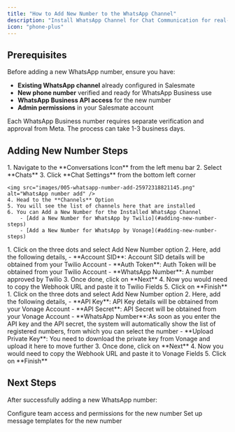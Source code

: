 ```yaml
---
title: "How to Add New Number to the WhatsApp Channel"
description: "Install WhatsApp Channel for Chat Communication for real-time messaging. You can also add more than one number for communication."
icon: "phone-plus"
---
```


## Prerequisites

Before adding a new WhatsApp number, ensure you have:

- **Existing WhatsApp channel** already configured in Salesmate
- **New phone number** verified and ready for WhatsApp Business use
- **WhatsApp Business API access** for the new number
- **Admin permissions** in your Salesmate account

<Note>
  Each WhatsApp Business number requires separate verification and approval from
  Meta. The process can take 1-3 business days.
</Note>

## Adding New Number Steps

<Steps>
  <Step title="Add a New Number to the WhatsApp Channel">
    1. Navigate to the **Conversations Icon** from the left menu bar
    2. Select **Chats**
    3. Click **Chat Settings** from the bottom left corner

    <img src="images/005-whatsapp-number-add-25972318821145.png" alt="WhatsApp number add" />
    4. Head to the **Channels** Option
    5. You will see the list of channels here that are installed
    6. You can Add a New Number for the Installed WhatsApp Channel
        - [Add a New Number for WhatsApp by Twilio](#adding-new-number-steps)
        - [Add a New Number for WhatsApp by Vonage](#adding-new-number-steps)

  </Step>

  <Step title="Add a New Number for WhatsApp by Twilio">
    1. Click on the three dots and select Add New Number option
    2. Here, add the following details,
        - **Account SID**: Account SID details will be obtained from your Twilio Account
        - **Auth Token**: Auth Token will be obtained from your Twilio Account
        - **WhatsApp Number**: A number approved by Twilio
    3. Once done, click on **Next**
    4. Now you would need to copy the Webhook URL and paste it to Twilio Fields
    5. Click on **Finish**

  </Step>

  <Step title="Add a New Number for WhatsApp by Vonage">
    1. Click on the three dots and select Add New Number option
    2. Here, add the following details,
        - **API Key**: API Key details will be obtained from your Vonage Account
        - **API Secret**: API Secret will be obtained from your Vonage Account
        - **WhatsApp Number**:As soon as you enter the API key and the API secret, the system will automatically show the list of registered numbers, from which you can select the number
        - **Upload Private Key**:  You need to download the private key from Vonage and upload it here to move further
    3. Once done, click on **Next**
    4. Now you would need to copy the Webhook URL and paste it to Vonage Fields
    5. Click on **Finish**

  </Step>
</Steps>

## Next Steps

After successfully adding a new WhatsApp number:

<CardGroup cols={2}>
  <Card
    title="Manage Channel Access"
    icon="users"
    href="/unified-inbox/sections/manage-channels/channel-access"
  >
    Configure team access and permissions for the new number
  </Card>
  <Card
    title="Create WhatsApp Templates"
    icon="template"
    href="/unified-inbox/sections/whatsapp-message-templates/create-template"
  >
    Set up message templates for the new number
  </Card>
</CardGroup>
